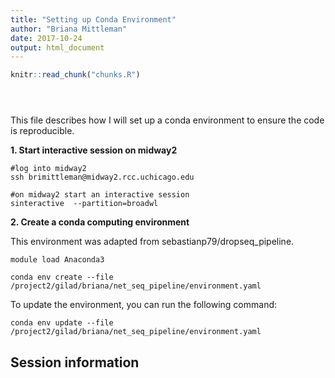 ```yaml
---
title: "Setting up Conda Environment"
author: "Briana Mittleman"
date: 2017-10-24
output: html_document
---
```


<!-- The file analysis/chunks.R contains chunks that define default settings
shared across the workflowr files. -->
```r
knitr::read_chunk("chunks.R")
```

<!-- Update knitr chunk options -->
```r
```

<!-- Insert the date the file was last updated -->
```r
```

<!-- Insert the code version (Git commit SHA1) if Git repository exists and R
 package git2r is installed -->
```r
```

This file describes how I will set up a conda environment to ensure the code is reproducible. 

**1. Start interactive session on midway2**
```
#log into midway2
ssh brimittleman@midway2.rcc.uchicago.edu

#on midway2 start an interactive session
sinteractive  --partition=broadwl
```

**2. Create a conda computing environment**

This environment was adapted from sebastianp79/dropseq_pipeline.  

```
module load Anaconda3

conda env create --file /project2/gilad/briana/net_seq_pipeline/environment.yaml
```

To update the environment, you can run the following command:

```
conda env update --file /project2/gilad/briana/net_seq_pipeline/environment.yaml
```



## Session information

<!-- Insert the session information into the document -->
```r
```
